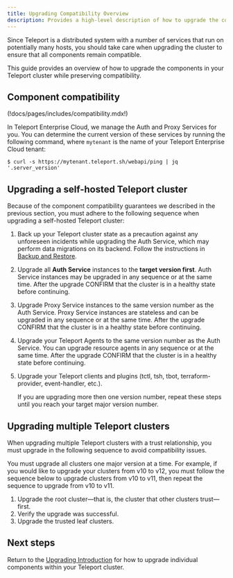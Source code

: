 ```yaml
---
title: Upgrading Compatibility Overview
description: Provides a high-level description of how to upgrade the components in your Teleport cluster. Read this guide before following upgrade instructions for your environment.
---
```


Since Teleport is a distributed system with a number of services that run on
potentially many hosts, you should take care when upgrading the cluster to
ensure that all components remain compatible.

This guide provides an overview of how to upgrade the components in your
Teleport cluster while preserving compatibility.

## Component compatibility

(!docs/pages/includes/compatibility.mdx!)

In Teleport Enterprise Cloud, we manage the Auth and Proxy Services for you. You
can determine the current version of these services by running the following
command, where `mytenant` is the name of your Teleport Enterprise Cloud tenant:

```code
$ curl -s https://mytenant.teleport.sh/webapi/ping | jq '.server_version'
```

## Upgrading a self-hosted Teleport cluster

Because of the component compatibility guarantees we described in the previous
section, you must adhere to the following sequence when upgrading a self-hosted
Teleport cluster:

1. Back up your Teleport cluster state as a precaution against any unforeseen
   incidents while upgrading the Auth Service, which may perform data
   migrations on its backend. Follow the instructions in [Backup and
   Restore](../admin-guides/management/operations/backup-restore.mdx).

1. Upgrade all **Auth Service** instances to the **target version first**.
   Auth Service instances may be upgraded in any sequence or at the same time. After
   the upgrade CONFIRM that the cluster is in a healthy state before continuing.

1. Upgrade Proxy Service instances to the same version number as the Auth
   Service. Proxy Service instances are stateless and can be upgraded in any
   sequence or at the same time. After the upgrade CONFIRM that the cluster
   is in a healthy state before continuing.

1. Upgrade your Teleport Agents to the same version number as the Auth Service.
   You can upgrade resource agents in any sequence or at the same time. After the
   upgrade CONFIRM that the cluster is in a healthy state before continuing.

1. Upgrade your Teleport clients and plugins (tctl, tsh, tbot, terraform-provider, event-handler, etc.).

   If you are upgrading more then one version number, repeat these steps until
   you reach your target major version number.


## Upgrading multiple Teleport clusters

When upgrading multiple Teleport clusters with a trust relationship, you must
upgrade in the following sequence to avoid compatibility issues.

You must upgrade all clusters one major version at a time. For example, if you
would like to upgrade your clusters from v10 to v12, you must follow the
sequence below to upgrade clusters from v10 to v11, then repeat the sequence to
upgrade from v10 to v11.

1. Upgrade the root cluster—that is, the cluster that other clusters
   trust—first.
1. Verify the upgrade was successful.
1. Upgrade the trusted leaf clusters.

## Next steps

Return to the [Upgrading Introduction](upgrading.mdx) for how to upgrade
individual components within your Teleport cluster.
